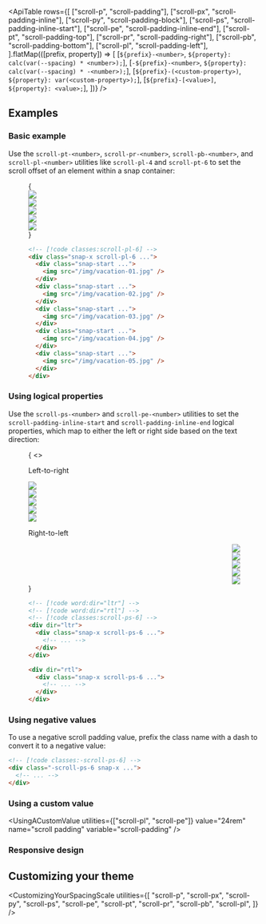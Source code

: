 


<ApiTable
  rows={[
    ["scroll-p", "scroll-padding"],
    ["scroll-px", "scroll-padding-inline"],
    ["scroll-py", "scroll-padding-block"],
    ["scroll-ps", "scroll-padding-inline-start"],
    ["scroll-pe", "scroll-padding-inline-end"],
    ["scroll-pt", "scroll-padding-top"],
    ["scroll-pr", "scroll-padding-right"],
    ["scroll-pb", "scroll-padding-bottom"],
    ["scroll-pl", "scroll-padding-left"],
  ].flatMap(([prefix, property]) => [
    [`${prefix}-<number>`, `${property}: calc(var(--spacing) * <number>);`],
    [`-${prefix}-<number>`, `${property}: calc(var(--spacing) * -<number>);`],
    [`${prefix}-(<custom-property>)`, `${property}: var(<custom-property>);`],
    [`${prefix}-[<value>]`, `${property}: <value>;`],
  ])}
/>

## Examples

### Basic example

Use the `scroll-pt-<number>`, `scroll-pr-<number>`, `scroll-pb-<number>`, and `scroll-pl-<number>` utilities like `scroll-pl-4` and `scroll-pt-6` to set the scroll offset of an element within a snap container:

<Figure hint="Scroll in the grid of images to see the expected behavior">

<Example padding={false}>
  {
    <div className="relative">
      <Stripes border className="absolute top-0 bottom-0 left-0 w-6 rounded-l-lg" />
      <div className="flex w-full snap-x scroll-pl-6 gap-8 overflow-x-auto py-14">
        <div className="shrink-0 snap-start first:pl-6 last:pr-[calc(100%-21.5rem)]">
          <img
            className="h-40 w-80 shrink-0 rounded-lg bg-white"
            src="https://images.unsplash.com/photo-1604999565976-8913ad2ddb7c?ixlib=rb-1.2.1&ixid=MnwxMjA3fDB8MHxwaG90by1wYWdlfHx8fGVufDB8fHx8&auto=format&fit=crop&w=320&h=160&q=80"
          />
        </div>
        <div className="shrink-0 snap-start first:pl-6 last:pr-[calc(100%-21.5rem)]">
          <img
            className="h-40 w-80 shrink-0 rounded-lg bg-white"
            src="https://images.unsplash.com/photo-1540206351-d6465b3ac5c1?ixlib=rb-1.2.1&ixid=MnwxMjA3fDB8MHxwaG90by1wYWdlfHx8fGVufDB8fHx8&auto=format&fit=crop&w=320&h=160&q=80"
          />
        </div>
        <div className="shrink-0 snap-start first:pl-6 last:pr-[calc(100%-21.5rem)]">
          <img
            className="h-40 w-80 shrink-0 rounded-lg bg-white"
            src="https://images.unsplash.com/photo-1622890806166-111d7f6c7c97?ixlib=rb-1.2.1&ixid=MnwxMjA3fDB8MHxwaG90by1wYWdlfHx8fGVufDB8fHx8&auto=format&fit=crop&w=320&h=160&q=80"
          />
        </div>
        <div className="shrink-0 snap-start first:pl-6 last:pr-[calc(100%-21.5rem)]">
          <img
            className="h-40 w-80 shrink-0 rounded-lg bg-white"
            src="https://images.unsplash.com/photo-1590523277543-a94d2e4eb00b?ixlib=rb-1.2.1&ixid=MnwxMjA3fDB8MHxwaG90by1wYWdlfHx8fGVufDB8fHx8&auto=format&fit=crop&w=320&h=160&q=80"
          />
        </div>
        <div className="shrink-0 snap-start first:pl-6 last:pr-[calc(100%-21.5rem)]">
          <img
            className="h-40 w-80 shrink-0 rounded-lg bg-white"
            src="https://images.unsplash.com/photo-1575424909138-46b05e5919ec?ixlib=rb-1.2.1&ixid=MnwxMjA3fDB8MHxwaG90by1wYWdlfHx8fGVufDB8fHx8&auto=format&fit=crop&w=320&h=160&q=80"
          />
        </div>
      </div>
    </div>
  }
</Example>

```html
<!-- [!code classes:scroll-pl-6] -->
<div class="snap-x scroll-pl-6 ...">
  <div class="snap-start ...">
    <img src="/img/vacation-01.jpg" />
  </div>
  <div class="snap-start ...">
    <img src="/img/vacation-02.jpg" />
  </div>
  <div class="snap-start ...">
    <img src="/img/vacation-03.jpg" />
  </div>
  <div class="snap-start ...">
    <img src="/img/vacation-04.jpg" />
  </div>
  <div class="snap-start ...">
    <img src="/img/vacation-05.jpg" />
  </div>
</div>
```

</Figure>

### Using logical properties

Use the `scroll-ps-<number>` and `scroll-pe-<number>` utilities to set the `scroll-padding-inline-start` and `scroll-padding-inline-end` logical properties, which map to either the left or right side based on the text direction:

<Figure hint="Scroll in the grid of images to see the expected behavior">

<Example padding={false}>
  {
    <>
      <p className="mb-4 pt-8 pl-6 text-sm font-medium">Left-to-right</p>
      <div className="relative" dir="ltr">
        <Stripes border className="absolute start-0 top-0 bottom-10 w-6" />
        <div className="flex w-full snap-x scroll-ps-6 gap-8 overflow-x-auto pb-10">
          <div className="shrink-0 snap-start first:ps-6 last:pe-[calc(100%-21.5rem)]">
            <img
              className="h-40 w-80 shrink-0 rounded-lg bg-white"
              src="https://images.unsplash.com/photo-1604999565976-8913ad2ddb7c?ixlib=rb-1.2.1&ixid=MnwxMjA3fDB8MHxwaG90by1wYWdlfHx8fGVufDB8fHx8&auto=format&fit=crop&w=320&h=160&q=80"
            />
          </div>
          <div className="shrink-0 snap-start first:ps-6 last:pe-[calc(100%-21.5rem)]">
            <img
              className="h-40 w-80 shrink-0 rounded-lg bg-white"
              src="https://images.unsplash.com/photo-1540206351-d6465b3ac5c1?ixlib=rb-1.2.1&ixid=MnwxMjA3fDB8MHxwaG90by1wYWdlfHx8fGVufDB8fHx8&auto=format&fit=crop&w=320&h=160&q=80"
            />
          </div>
          <div className="shrink-0 snap-start first:ps-6 last:pe-[calc(100%-21.5rem)]">
            <img
              className="h-40 w-80 shrink-0 rounded-lg bg-white"
              src="https://images.unsplash.com/photo-1622890806166-111d7f6c7c97?ixlib=rb-1.2.1&ixid=MnwxMjA3fDB8MHxwaG90by1wYWdlfHx8fGVufDB8fHx8&auto=format&fit=crop&w=320&h=160&q=80"
            />
          </div>
          <div className="shrink-0 snap-start first:ps-6 last:pe-[calc(100%-21.5rem)]">
            <img
              className="h-40 w-80 shrink-0 rounded-lg bg-white"
              src="https://images.unsplash.com/photo-1590523277543-a94d2e4eb00b?ixlib=rb-1.2.1&ixid=MnwxMjA3fDB8MHxwaG90by1wYWdlfHx8fGVufDB8fHx8&auto=format&fit=crop&w=320&h=160&q=80"
            />
          </div>
          <div className="shrink-0 snap-start first:ps-6 last:pe-[calc(100%-21.5rem)]">
            <img
              className="h-40 w-80 shrink-0 rounded-lg bg-white"
              src="https://images.unsplash.com/photo-1575424909138-46b05e5919ec?ixlib=rb-1.2.1&ixid=MnwxMjA3fDB8MHxwaG90by1wYWdlfHx8fGV8fHx8&auto=format&fit=crop&w=320&h=160&q=80"
            />
          </div>
        </div>
      </div>
      <p className="mt-4 mb-4 pl-6 text-sm font-medium">Right-to-left</p>
      <div className="relative" dir="rtl">
        <Stripes border className="absolute start-0 top-0 bottom-10 w-6" />
        <div className="flex w-full snap-x scroll-ps-6 gap-8 overflow-x-auto pb-10">
          <div className="shrink-0 snap-start first:ps-6 last:pe-[calc(100%-21.5rem)]">
            <img
              className="h-40 w-80 shrink-0 rounded-lg bg-white"
              src="https://images.unsplash.com/photo-1604999565976-8913ad2ddb7c?ixlib=rb-1.2.1&ixid=MnwxMjA3fDB8MHxwaG90by1wYWdlfHx8fGV8fHx8&auto=format&fit=crop&w=320&h=160&q=80"
            />
          </div>
          <div className="shrink-0 snap-start first:ps-6 last:pe-[calc(100%-21.5rem)]">
            <img
              className="h-40 w-80 shrink-0 rounded-lg bg-white"
              src="https://images.unsplash.com/photo-1540206351-d6465b3ac5c1?ixlib=rb-1.2.1&ixid=MnwxMjA3fDB8MHxwaG90by1wYWdlfHx8fGV8fHx8&auto=format&fit=crop&w=320&h=160&q=80"
            />
          </div>
          <div className="shrink-0 snap-start first:ps-6 last:pe-[calc(100%-21.5rem)]">
            <img
              className="h-40 w-80 shrink-0 rounded-lg bg-white"
              src="https://images.unsplash.com/photo-1622890806166-111d7f6c7c97?ixlib=rb-1.2.1&ixid=MnwxMjA3fDB8MHxwaG90by1wYWdlfHx8fGV8fHx8&auto=format&fit=crop&w=320&h=160&q=80"
            />
          </div>
          <div className="shrink-0 snap-start first:ps-6 last:pe-[calc(100%-21.5rem)]">
            <img
              className="h-40 w-80 shrink-0 rounded-lg bg-white"
              src="https://images.unsplash.com/photo-1590523277543-a94d2e4eb00b?ixlib=rb-1.2.1&ixid=MnwxMjA3fDB8MHxwaG90by1wYWdlfHx8fGV8fHx8&auto=format&fit=crop&w=320&h=160&q=80"
            />
          </div>
          <div className="shrink-0 snap-start first:ps-6 last:pe-[calc(100%-21.5rem)]">
            <img
              className="h-40 w-80 shrink-0 rounded-lg bg-white"
              src="https://images.unsplash.com/photo-1575424909138-46b05e5919ec?ixlib=rb-1.2.1&ixid=MnwxMjA3fDB8MHxwaG90by1wYWdlfHx8fGV8fHx8&auto=format&fit=crop&w=320&h=160&q=80"
            />
          </div>
        </div>
      </div>
    </>
  }
</Example>

```html
<!-- [!code word:dir="ltr"] -->
<!-- [!code word:dir="rtl"] -->
<!-- [!code classes:scroll-ps-6] -->
<div dir="ltr">
  <div class="snap-x scroll-ps-6 ...">
    <!-- ... -->
  </div>
</div>

<div dir="rtl">
  <div class="snap-x scroll-ps-6 ...">
    <!-- ... -->
  </div>
</div>
```

</Figure>

### Using negative values

To use a negative scroll padding value, prefix the class name with a dash to convert it to a negative value:

```html
<!-- [!code classes:-scroll-ps-6] -->
<div class="-scroll-ps-6 snap-x ...">
  <!-- ... -->
</div>
```

### Using a custom value

<UsingACustomValue
  utilities={["scroll-pl", "scroll-pe"]}
  value="24rem"
  name="scroll padding"
  variable="scroll-padding"
/>

### Responsive design

<ResponsiveDesign property="scroll-padding" defaultClass="scroll-p-8" featuredClass="scroll-p-0" />

## Customizing your theme

<CustomizingYourSpacingScale
  utilities={[
    "scroll-p",
    "scroll-px",
    "scroll-py",
    "scroll-ps",
    "scroll-pe",
    "scroll-pt",
    "scroll-pr",
    "scroll-pb",
    "scroll-pl",
  ]}
/>




